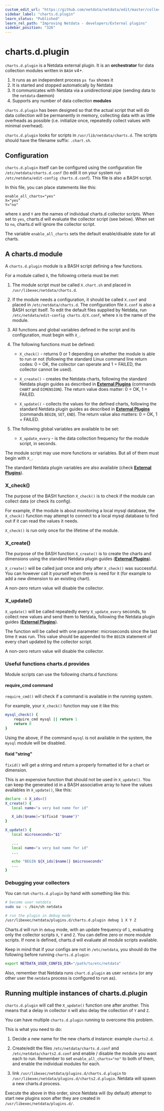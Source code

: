 ```yaml
---
custom_edit_url: "https://github.com/netdata/netdata/edit/master/collectors/charts.d.plugin/README.md"
sidebar_label: "charts.d.plugin"
learn_status: "Published"
learn_rel_path: "Improving Netdata - developers/External plugins"
sidebar_position: "326"
---
```



# charts.d.plugin

`charts.d.plugin` is a Netdata external plugin. It is an **orchestrator** for data collection modules written in `BASH` v4+.

1.  It runs as an independent process `ps fax` shows it
2.  It is started and stopped automatically by Netdata
3.  It communicates with Netdata via a unidirectional pipe (sending data to the `netdata` daemon)
4.  Supports any number of data collection **modules**

`charts.d.plugin` has been designed so that the actual script that will do data collection will be permanently in
memory, collecting data with as little overheads as possible
(i.e. initialize once, repeatedly collect values with minimal overhead).

`charts.d.plugin` looks for scripts in `/usr/lib/netdata/charts.d`.
The scripts should have the filename suffix: `.chart.sh`.

## Configuration

`charts.d.plugin` itself can be configured using the configuration file `/etc/netdata/charts.d.conf`
(to edit it on your system run `/etc/netdata/edit-config charts.d.conf`). This file is also a BASH script.

In this file, you can place statements like this:

```
enable_all_charts="yes"
X="yes"
Y="no"
```

where `X` and `Y` are the names of individual charts.d collector scripts.
When set to `yes`, charts.d will evaluate the collector script (see below).
When set to `no`, charts.d will ignore the collector script.

The variable `enable_all_charts` sets the default enable/disable state for all charts.

## A charts.d module

A `charts.d.plugin` module is a BASH script defining a few functions.

For a module called `X`, the following criteria must be met:

1.  The module script must be called `X.chart.sh` and placed in `/usr/libexec/netdata/charts.d`.

2.  If the module needs a configuration, it should be called `X.conf` and placed in `/etc/netdata/charts.d`.
    The configuration file `X.conf` is also a BASH script itself.
    To edit the default files supplied by Netdata, run `/etc/netdata/edit-config charts.d/X.conf`,
    where `X` is the name of the module.

3.  All functions and global variables defined in the script and its configuration, must begin with `X_`.

4.  The following functions must be defined:

    -   `X_check()` - returns 0 or 1 depending on whether the module is able to run or not
         (following the standard Linux command line return codes: 0 = OK, the collector can operate and 1 = FAILED,
         the collector cannot be used).

    -   `X_create()` - creates the Netdata charts, following the standard Netdata plugin guides as described in
         **[External Plugins](/docs/nightly/improving-netdata---developers/external-plugins)** (commands `CHART` and `DIMENSION`).
         The return value does matter: 0 = OK, 1 = FAILED.

    -   `X_update()` - collects the values for the defined charts, following the standard Netdata plugin guides
         as described in **[External Plugins](/docs/nightly/improving-netdata---developers/external-plugins)** (commands `BEGIN`, `SET`, `END`).
         The return value also matters: 0 = OK, 1 = FAILED.

5.  The following global variables are available to be set:
    -   `X_update_every` - is the data collection frequency for the module script, in seconds.

The module script may use more functions or variables. But all of them must begin with `X_`.

The standard Netdata plugin variables are also available (check **[External Plugins](/docs/nightly/improving-netdata---developers/external-plugins)**). 

### X_check()

The purpose of the BASH function `X_check()` is to check if the module can collect data (or check its config).

For example, if the module is about monitoring a local mysql database, the `X_check()` function may attempt to
connect to a local mysql database to find out if it can read the values it needs.

`X_check()` is run only once for the lifetime of the module.

### X_create()

The purpose of the BASH function `X_create()` is to create the charts and dimensions using the standard Netdata
plugin guides (**[External Plugins](/docs/nightly/improving-netdata---developers/external-plugins)**).

`X_create()` will be called just once and only after `X_check()` was successful.
You can however call it yourself when there is need for it (for example to add a new dimension to an existing chart).

A non-zero return value will disable the collector.

### X_update()

`X_update()` will be called repeatedly every `X_update_every` seconds, to collect new values and send them to Netdata,
following the Netdata plugin guides (**[External Plugins](/docs/nightly/improving-netdata---developers/external-plugins)**).

The function will be called with one parameter: microseconds since the last time it was run. This value should be
appended to the `BEGIN` statement of every chart updated by the collector script.

A non-zero return value will disable the collector.

### Useful functions charts.d provides

Module scripts can use the following charts.d functions:

#### require_cmd command

`require_cmd()` will check if a command is available in the running system.

For example, your `X_check()` function may use it like this:

```sh
mysql_check() {
    require_cmd mysql || return 1
    return 0
}
```

Using the above, if the command `mysql` is not available in the system, the `mysql` module will be disabled.

#### fixid "string"

`fixid()` will get a string and return a properly formatted id for a chart or dimension.

This is an expensive function that should not be used in `X_update()`.
You can keep the generated id in a BASH associative array to have the values availables in `X_update()`, like this:

```sh
declare -A X_ids=()
X_create() {
   local name="a very bad name for id"

   X_ids[$name]="$(fixid "$name")"
}

X_update() {
   local microseconds="$1"

   ...
   local name="a very bad name for id"
   ...

   echo "BEGIN ${X_ids[$name]} $microseconds"
   ...
}
```

### Debugging your collectors

You can run `charts.d.plugin` by hand with something like this:

```sh
# become user netdata
sudo su -s /bin/sh netdata

# run the plugin in debug mode
/usr/libexec/netdata/plugins.d/charts.d.plugin debug 1 X Y Z
```

Charts.d will run in `debug` mode, with an update frequency of `1`, evaluating only the collector scripts
`X`, `Y` and `Z`. You can define zero or more module scripts. If none is defined, charts.d will evaluate all
module scripts available.

Keep in mind that if your configs are not in `/etc/netdata`, you should do the following before running
`charts.d.plugin`:

```sh
export NETDATA_USER_CONFIG_DIR="/path/to/etc/netdata"
```

Also, remember that Netdata runs `chart.d.plugin` as user `netdata` (or any other user the `netdata` process is configured to run as).

## Running multiple instances of charts.d.plugin

`charts.d.plugin` will call the `X_update()` function one after another. This means that a delay in collector `X`
will also delay the collection of `Y` and `Z`.

You can have multiple `charts.d.plugin` running to overcome this problem.

This is what you need to do:

1.  Decide a new name for the new charts.d instance: example `charts2.d`.

2.  Create/edit the files `/etc/netdata/charts.d.conf` and `/etc/netdata/charts2.d.conf` and enable / disable the
    module you want each to run. Remember to set `enable_all_charts="no"` to both of them, and enable the individual
    modules for each.

3.  link `/usr/libexec/netdata/plugins.d/charts.d.plugin` to `/usr/libexec/netdata/plugins.d/charts2.d.plugin`.
    Netdata will spawn a new charts.d process.

Execute the above in this order, since Netdata will (by default) attempt to start new plugins soon after they are
created in `/usr/libexec/netdata/plugins.d/`.


